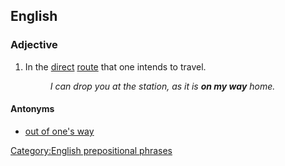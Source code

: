 ==English==

===Adjective===
{{en-adj|pos=[[on]] [[one's]] [[way]]|-}}

# In the [[direct]] [[route]] that one intends to travel.
#:''I can drop you at the station, as it is '''on my way''' home.''

====Antonyms====
*[[out of one's way]]

[[Category:English prepositional phrases]]